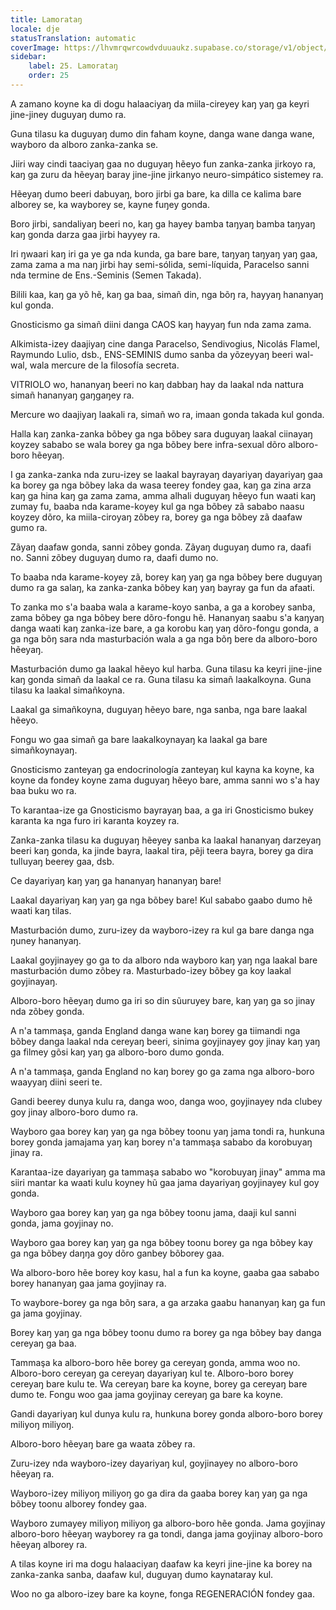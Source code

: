 ```yaml
---
title: Lamorataŋ
locale: dje
statusTranslation: automatic
coverImage: https://lhvmrqwrcowdvduuaukz.supabase.co/storage/v1/object/public/strapi-uploads/small_cover-educacion-fundamental.webp-2d51a7828a2b1309555be27f7e2a61a0.webp
sidebar:
    label: 25. Lamorataŋ
    order: 25
---
```

A zamano koyne ka di dogu halaaciyaŋ da miila-cireyey kaŋ yaŋ ga keyri jine-jiney duguyaŋ dumo ra.

Guna tilasu ka duguyaŋ dumo din faham koyne, danga wane danga wane, wayboro da alboro zanka-zanka se.

Jiiri way cindi taaciyaŋ gaa no duguyaŋ hẽeyo fun zanka-zanka jirkoyo ra, kaŋ ga zuru da hẽeyaŋ baray jine-jine jirkanyo neuro-simpático sistemey ra.

Hẽeyaŋ dumo beeri dabuyaŋ, boro jirbi ga bare, ka dilla ce kalima bare alborey se, ka wayborey se, kayne fuŋey gonda.

Boro jirbi, sandaliyaŋ beeri no, kaŋ ga hayey bamba taŋyaŋ bamba taŋyaŋ kaŋ gonda darza gaa jirbi hayyey ra.

Iri ŋwaari kaŋ iri ga ye ga nda kunda, ga bare bare, taŋyaŋ taŋyaŋ yaŋ gaa, zama zama a ma naŋ jirbi hay semi-sólida, semi-líquida, Paracelso sanni nda termine de Ens.-Seminis (Semen Takada).

Bilili kaa, kaŋ ga yõ hẽ, kaŋ ga baa, simañ din, nga bõŋ ra, hayyaŋ hananyaŋ kul gonda.

Gnosticismo ga simañ diini danga CAOS kaŋ hayyaŋ fun nda zama zama.

Alkimista-izey daajiyaŋ cine danga Paracelso, Sendivogius, Nicolás Flamel, Raymundo Lulio, dsb., ENS-SEMINIS dumo sanba da yõzeyyaŋ beeri wal-wal, wala mercure de la filosofía secreta.

VITRIOLO wo, hananyaŋ beeri no kaŋ dabbaŋ hay da laakal nda nattura simañ hananyaŋ gaŋgaŋey ra.

Mercure wo daajiyaŋ laakali ra, simañ wo ra, imaan gonda takada kul gonda.

Halla kaŋ zanka-zanka bõbey ga nga bõbey sara duguyaŋ laakal ciinayaŋ koyzey sababo se wala borey ga nga bõbey bere infra-sexual dõro alboro-boro hẽeyaŋ.

I ga zanka-zanka nda zuru-izey se laakal bayrayaŋ dayariyaŋ dayariyaŋ gaa ka borey ga nga bõbey laka da wasa teerey fondey gaa, kaŋ ga zina arza kaŋ ga hina kaŋ ga zama zama, amma alhali duguyaŋ hẽeyo fun waati kaŋ zumay fu, baaba nda karame-koyey kul ga nga bõbey zã sababo naasu koyzey dõro, ka miila-ciroyaŋ zõbey ra, borey ga nga bõbey zã daafaw gumo ra.

Zãyaŋ daafaw gonda, sanni zõbey gonda. Zãyaŋ duguyaŋ dumo ra, daafi no. Sanni zõbey duguyaŋ dumo ra, daafi dumo no.

To baaba nda karame-koyey zã, borey kaŋ yaŋ ga nga bõbey bere duguyaŋ dumo ra ga salaŋ, ka zanka-zanka bõbey kaŋ yaŋ bayray ga fun da afaati.

To zanka mo s'a baaba wala a karame-koyo sanba, a ga a korobey sanba, zama bõbey ga nga bõbey bere dõro-fongu hẽ. Hananyaŋ saabu s'a kaŋyaŋ danga waati kaŋ zanka-ize bare, a ga korobu kaŋ yaŋ dõro-fongu gonda, a ga nga bõŋ sara nda masturbación wala a ga nga bõŋ bere da alboro-boro hẽeyaŋ.

Masturbación dumo ga laakal hẽeyo kul harba. Guna tilasu ka keyri jine-jine kaŋ gonda simañ da laakal ce ra. Guna tilasu ka simañ laakalkoyna. Guna tilasu ka laakal simañkoyna.

Laakal ga simañkoyna, duguyaŋ hẽeyo bare, nga sanba, nga bare laakal hẽeyo.

Fongu wo gaa simañ ga bare laakalkoynayaŋ ka laakal ga bare simañkoynayaŋ.

Gnosticismo zanteyaŋ ga endocrinología zanteyaŋ kul kayna ka koyne, ka koyne da fondey koyne zama duguyaŋ hẽeyo bare, amma sanni wo s'a hay baa buku wo ra.

To karantaa-ize ga Gnosticismo bayrayaŋ baa, a ga iri Gnosticismo bukey karanta ka nga furo iri karanta koyzey ra.

Zanka-zanka tilasu ka duguyaŋ hẽeyey sanba ka laakal hananyaŋ darzeyaŋ beeri kaŋ gonda, ka jinde bayra, laakal tira, pẽji teera bayra, borey ga dira tulluyaŋ beerey gaa, dsb.

Ce dayariyaŋ kaŋ yaŋ ga hananyaŋ hananyaŋ bare!

Laakal dayariyaŋ kaŋ yaŋ ga nga bõbey bare! Kul sababo gaabo dumo hẽ waati kaŋ tilas.

Masturbación dumo, zuru-izey da wayboro-izey ra kul ga bare danga nga ŋuney hananyaŋ.

Laakal goyjinayey go ga to da alboro nda wayboro kaŋ yaŋ nga laakal bare masturbación dumo zõbey ra. Masturbado-izey bõbey ga koy laakal goyjinayaŋ.

Alboro-boro hẽeyaŋ dumo ga iri so din sũuruyey bare, kaŋ yaŋ ga so jinay nda zõbey gonda.

A n'a tammaşa, ganda England danga wane kaŋ borey ga tiimandi nga bõbey danga laakal nda cereyaŋ beeri, sinima goyjinayey goy jinay kaŋ yaŋ ga filmey gõsi kaŋ yaŋ ga alboro-boro dumo gonda.

A n'a tammaşa, ganda England no kaŋ borey go ga zama nga alboro-boro waayyaŋ diini seeri te.

Gandi beerey dunya kulu ra, danga woo, danga woo, goyjinayey nda clubey goy jinay alboro-boro dumo ra.

Wayboro gaa borey kaŋ yaŋ ga nga bõbey toonu yaŋ jama tondi ra, hunkuna borey gonda jamajama yaŋ kaŋ borey n'a tammaşa sababo da korobuyaŋ jinay ra.

Karantaa-ize dayariyaŋ ga tammaşa sababo wo "korobuyaŋ jinay" amma ma siiri mantar ka waati kulu koyney hũ gaa jama dayariyaŋ goyjinayey kul goy gonda.

Wayboro gaa borey kaŋ yaŋ ga nga bõbey toonu jama, daaji kul sanni gonda, jama goyjinay no.

Wayboro gaa borey kaŋ yaŋ ga nga bõbey toonu borey ga nga bõbey kay ga nga bõbey daŋŋa goy dõro ganbey bõborey gaa.

Wa alboro-boro hẽe borey koy kasu, hal a fun ka koyne, gaaba gaa sababo borey hananyaŋ gaa jama goyjinay ra.

To waybore-borey ga nga bõŋ sara, a ga arzaka gaabu hananyaŋ kaŋ ga fun ga jama goyjinay.

Borey kaŋ yaŋ ga nga bõbey toonu dumo ra borey ga nga bõbey bay danga cereyaŋ ga baa.

Tammaşa ka alboro-boro hẽe borey ga cereyaŋ gonda, amma woo no. Alboro-boro cereyaŋ ga cereyaŋ dayariyaŋ kul te. Alboro-boro borey cereyaŋ bare kulu te. Wa cereyaŋ bare ka koyne, borey ga cereyaŋ bare dumo te. Fongu woo gaa jama goyjinay cereyaŋ ga bare ka koyne.

Gandi dayariyaŋ kul dunya kulu ra, hunkuna borey gonda alboro-boro borey miliyoŋ miliyoŋ.

Alboro-boro hẽeyaŋ bare ga waata zõbey ra.

Zuru-izey nda wayboro-izey dayariyaŋ kul, goyjinayey no alboro-boro hẽeyaŋ ra.

Wayboro-izey miliyoŋ miliyoŋ go ga dira da gaaba borey kaŋ yaŋ ga nga bõbey toonu alborey fondey gaa.

Wayboro zumayey miliyoŋ miliyoŋ ga alboro-boro hẽe gonda. Jama goyjinay alboro-boro hẽeyaŋ wayborey ra ga tondi, danga jama goyjinay alboro-boro hẽeyaŋ alborey ra.

A tilas koyne iri ma dogu halaaciyaŋ daafaw ka keyri jine-jine ka borey na zanka-zanka sanba, daafaw kul, duguyaŋ dumo kaynataray kul.

Woo no ga alboro-izey bare ka koyne, fonga REGENERACIÓN fondey gaa.
